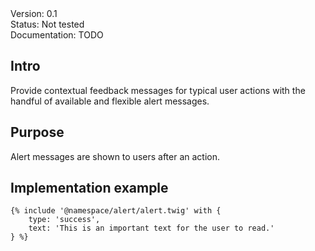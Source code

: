 <div class="mb-1">
	<span class="badge badge-sm text-bg-blue">Version: 0.1</span>
</div>
<div class="mb-1">
	<span class="badge badge-sm text-bg-red">Status: Not tested</span>
</div>
<div class="mb-4">
	<span class="badge badge-sm text-bg-warning">Documentation: TODO</span>
</div>

## Intro

Provide contextual feedback messages for typical user actions with the handful of available and flexible alert messages.


## Purpose

Alert messages are shown to users after an action.

## Implementation example
```
{% include '@namespace/alert/alert.twig' with {
	type: 'success',
	text: 'This is an important text for the user to read.'
} %}
```